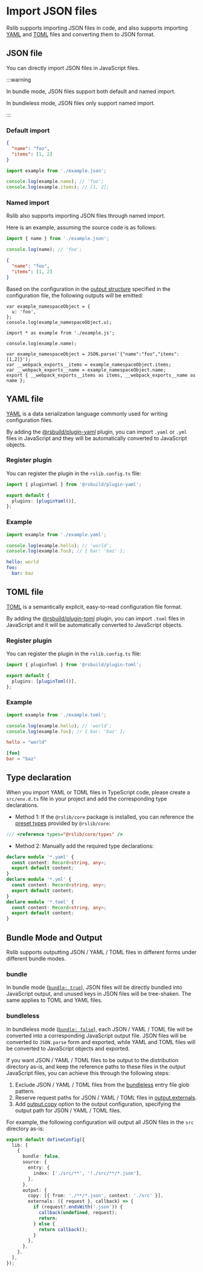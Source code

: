 # Import JSON files

Rslib supports importing JSON files in code, and also supports importing [YAML](https://yaml.org/) and [TOML](https://toml.io/en/) files and converting them to JSON format.

## JSON file

You can directly import JSON files in JavaScript files.

:::warning

In bundle mode, JSON files support both default and named import.

In bundleless mode, JSON files only support named import.

:::

### Default import

```json title="example.json"
{
  "name": "foo",
  "items": [1, 2]
}
```

```js title="index.js"
import example from './example.json';

console.log(example.name); // 'foo';
console.log(example.items); // [1, 2];
```

### Named import

Rslib also supports importing JSON files through named import.

Here is an example, assuming the source code is as follows:


<Tabs>
  <Tab label="src/index.ts">

```js
import { name } from './example.json';

console.log(name); // 'foo';
```

  </Tab>
  <Tab label="src/example.json">

```json
{
  "name": "foo",
  "items": [1, 2]
}
```

  </Tab>
</Tabs>

Based on the configuration in the [output structure](/guide/basic/output-structure) specified in the configuration file, the following outputs will be emitted:

<Tabs>
<Tab label="bundle">
<Tabs>
  <Tab label="dist/index.js">

```tsx
var example_namespaceObject = {
  u: 'foo',
};
console.log(example_namespaceObject.u);
```

  </Tab>
</Tabs>
</Tab>

<Tab label="bundleless">

<Tabs>
  <Tab label="dist/index.js">

```tsx
import * as example from './example.js';

console.log(example.name);
```

  </Tab>
  <Tab label="dist/example.js">

```tsx
var example_namespaceObject = JSON.parse('{"name":"foo","items":[1,2]}');
var __webpack_exports__items = example_namespaceObject.items;
var __webpack_exports__name = example_namespaceObject.name;
export { __webpack_exports__items as items, __webpack_exports__name as name };
```

  </Tab>
</Tabs>
</Tab>

</Tabs>

## YAML file

[YAML](https://yaml.org/) is a data serialization language commonly used for writing configuration files.

By adding the [@rsbuild/plugin-yaml](https://github.com/rspack-contrib/rsbuild-plugin-yaml) plugin, you can import `.yaml` or `.yml` files in JavaScript and they will be automatically converted to JavaScript objects.


<PackageManagerTabs command="add @rsbuild/plugin-yaml -D" />

### Register plugin

You can register the plugin in the `rslib.config.ts` file:

```ts title="rslib.config.ts"
import { pluginYaml } from '@rsbuild/plugin-yaml';

export default {
  plugins: [pluginYaml()],
};
```

### Example

<Tabs>
  <Tab label="src/index.ts">

```ts
import example from './example.yaml';

console.log(example.hello); // 'world';
console.log(example.foo); // { bar: 'baz' };
```

  </Tab>
  <Tab label="src/example.yaml">

```yaml
hello: world
foo:
  bar: baz
```

  </Tab>
</Tabs>

## TOML file

[TOML](https://toml.io/) is a semantically explicit, easy-to-read configuration file format.

By adding the [@rsbuild/plugin-toml](https://github.com/rspack-contrib/rsbuild-plugin-toml) plugin, you can import `.toml` files in JavaScript and it will be automatically converted to JavaScript objects.

<PackageManagerTabs command="add @rsbuild/plugin-toml -D" />

### Register plugin

You can register the plugin in the `rslib.config.ts` file:

```ts title="rslib.config.ts"
import { pluginToml } from '@rsbuild/plugin-toml';

export default {
  plugins: [pluginToml()],
};
```

### Example

<Tabs>
  <Tab label="src/index.ts">

```ts
import example from './example.toml';

console.log(example.hello); // 'world';
console.log(example.foo); // { bar: 'baz' };
```

  </Tab>
  <Tab label="src/example.toml">

```toml
hello = "world"

[foo]
bar = "baz"
```

  </Tab>
</Tabs>

## Type declaration

When you import YAML or TOML files in TypeScript code, please create a `src/env.d.ts` file in your project and add the corresponding type declarations.

- Method 1: If the `@rslib/core` package is installed, you can reference the [preset types](/guide/basic/typescript#preset-types) provided by `@rslib/core`:

```ts title="src/env.d.ts"
/// <reference types="@rslib/core/types" />
```

- Method 2: Manually add the required type declarations:

```ts title="src/env.d.ts"
declare module '*.yaml' {
  const content: Record<string, any>;
  export default content;
}
declare module '*.yml' {
  const content: Record<string, any>;
  export default content;
}
declare module '*.toml' {
  const content: Record<string, any>;
  export default content;
}
```

## Bundle Mode and Output

Rslib supports outputting JSON / YAML / TOML files in different forms under different bundle modes.

### bundle

In bundle mode ([`bundle: true`](/config/lib/bundle)), JSON files will be directly bundled into JavaScript output, and unused keys in JSON files will be tree-shaken. The same applies to TOML and YAML files.

### bundleless

In bundleless mode ([`bundle: false`](/config/lib/bundle)), each JSON / YAML / TOML file will be converted into a corresponding JavaScript output file. JSON files will be converted to `JSON.parse` form and exported, while YAML and TOML files will be converted to JavaScript objects and exported.

If you want JSON / YAML / TOML files to be output to the distribution directory as-is, and keep the reference paths to these files in the output JavaScript files, you can achieve this through the following steps:

1. Exclude JSON / YAML / TOML files from the [bundleless](/config/rsbuild/source#sourceentry) entry file glob pattern.
2. Reserve request paths for JSON / YAML / TOML files in [output.externals](/config/rsbuild/output#outputexternals).
3. Add [output.copy](/config/rsbuild/output#outputcopy) option to the output configuration, specifying the output path for JSON / YAML / TOML files.

For example, the following configuration will output all JSON files in the `src` directory as-is:

```ts title="rslib.config.ts" {7,11-18}
export default defineConfig({
  lib: [
    {
      bundle: false,
      source: {
        entry: {
          index: ['./src/**', '!./src/**/*.json'],
        },
      },
      output: {
        copy: [{ from: './**/*.json', context: './src' }],
        externals: ({ request }, callback) => {
          if (request?.endsWith('.json')) {
            callback(undefined, request);
            return;
          } else {
            return callback();
          }
        },
      },
    },
  ],
});
```
